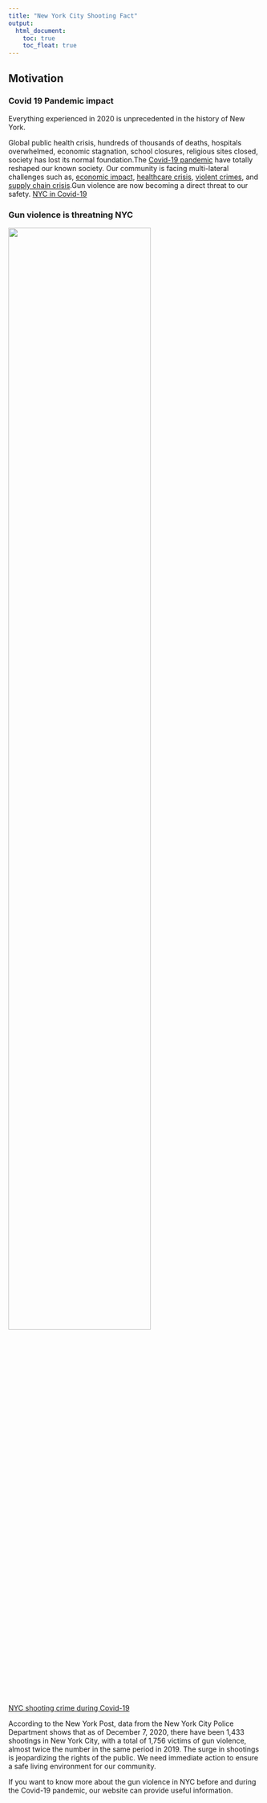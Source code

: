 ```yaml
---
title: "New York City Shooting Fact"
output: 
  html_document:
    toc: true
    toc_float: true
---
```

## Motivation

### Covid 19 Pandemic impact

Everything experienced in 2020 is unprecedented in the history of New York.

Global public health crisis, hundreds of thousands of deaths, hospitals overwhelmed, economic stagnation, school closures, religious sites closed, society has lost its normal foundation.The [Covid-19 pandemic](https://www.hopkinsmedicine.org/health/conditions-and-diseases/coronavirus) have totally reshaped our known society. Our community is facing multi-lateral challenges such as, [economic impact](https://www.census.gov/library/stories/2021/03/initial-impact-covid-19-on-united-states-economy-more-widespread-than-on-mortality.html), [healthcare crisis](https://www.nytimes.com/2021/12/03/nyregion/covid-cases-surge-upstate-ny.html),
[violent crimes](https://gothamist.com/news/why-are-shootings-and-murders-rise-nyc), and [supply chain crisis](https://www.ey.com/en_sg/supply-chain/how-covid-19-impacted-supply-chains-and-what-comes-next).Gun violence are now becoming a direct threat to our safety.
[NYC in Covid-19](https://www.youtube.com/watch?v=rYTNO_WtNys)

### Gun violence is threatning NYC

<img src="photo/gun_violence.jpg" style="width:75%">

[NYC shooting crime during Covid-19](https://www.youtube.com/watch?v=vpBfrKGXQdY)

According to the New York Post, data from the New York City Police Department shows that as of December 7, 2020, there have been 1,433 shootings in New York City, with a total of 1,756 victims of gun violence, almost twice the number in the same period in 2019. The surge in shootings is jeopardizing the rights of the public. We need immediate action to ensure a safe living environment for our community.

If you want to know more about the gun violence in NYC before and during the Covid-19 pandemic, our website can provide useful information.



















